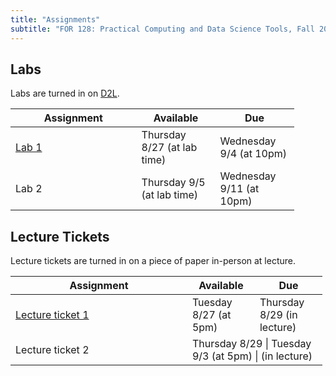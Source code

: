 ```yaml
---
title: "Assignments"
subtitle: "FOR 128: Practical Computing and Data Science Tools, Fall 2024"
---
```


## Labs

Labs are turned in on [D2L](https://d2l.msu.edu).

+----------------------------+-----------------+-----------------+
| Assignment                 | Available       | Due             |
+============================+=================+=================+
| [Lab 1](labs/lab_01.qmd)   | Thursday 8/27   | Wednesday 9/4   |
|                            | (at lab time)   | (at 10pm)       |
+----------------------------+-----------------+-----------------+
| Lab 2                      | Thursday 9/5    | Wednesday 9/11  |
|                            | (at lab time)   | (at 10pm)       |
+----------------------------+-----------------+-----------------+


<!-- ## Problem Sets -->

<!-- Problem sets are turned in on [D2L](https://d2l.msu.edu). -->

<!-- +--------------------------------------+-----------------+-----------------+ -->
<!-- | Assignment                           | Available       | Due             | -->
<!-- +======================================+=================+=================+ -->
<!-- | [Problem set 1](psets/pset_01.qmd)   | Tuesday 9/3     | Sunday 9/8      | -->
<!-- |                                      | (at 10:30am)    | (at 10pm)       | -->
<!-- +--------------------------------------+-----------------+-----------------+ -->
<!-- | Problem set 2                        | Tuesday 9/10    | Sunday 9/15     | -->
<!-- |                                      | (at 10:30am)    | (at 10pm)       | -->
<!-- +--------------------------------------+-----------------+-----------------+ -->


## Lecture Tickets

Lecture tickets are turned in on a piece of paper in-person at lecture.

+---------------------------------------------+-----------------+-----------------+
| Assignment                                  | Available       | Due             |
+=============================================+=================+=================+
| [Lecture ticket 1](tickets/ticket_01.qmd)   | Tuesday 8/27    | Thursday 8/29   |
|                                             | (at 5pm)        | (in lecture)    |
+---------------------------------------------+-----------------+-----------------+
| Lecture ticket 2                            | Thursday 8/29    | Tuesday 9/3    |
|                                             | (at 5pm)         | (in lecture)   |
+---------------------------------------------+-----------------+-----------------+

